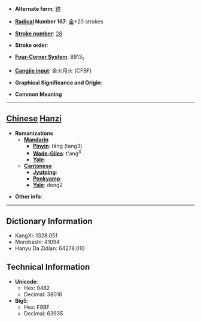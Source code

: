 * '''Alternate form''': [[镋]]

* '''[[Wiktionary:Chinese radical index| Radical]] Number 167''': [[Wiktionary:Chinese radical index 金|金]]+20 strokes

* '''[[Wiktionary:Chinese total strokes index|Stroke number]]''': [[Wiktionary:Chinese total strokes index 28|28]]

* '''Stroke order''': 

* '''[[Wiktionary:Chinese four corner index|Four-Corner System]]''': 8913<sub>1</sub>

* '''[[Wiktionary:Chinese Cangjie index|Cangjie input]]''': 金火月火 (CFBF)

* '''Graphical Significance and Origin''': 

* '''Common Meaning'''

----

== [[Chinese]] [[Hanzi]] ==

* '''Romanizations'''
** '''[[Mandarin]]'''
*** '''[[Pinyin]]''': tǎng (tang3)
*** '''[[Wade-Giles]]''': t'ang<sup>3</sup>
*** '''[[Yale]]''': 
** '''[[Cantonese]]'''
*** '''[[Jyutping]]''':
*** '''[[Penkyamp]]''': 
*** '''[[Yale]]''': dong2

* '''Other info''': 

----

== Dictionary Information ==

* KangXi: 1328.051
* Morobashi: 41094
* Hanyu Da Zidian: 64278.010

== Technical Information ==

* '''Unicode''':
** Hex: 9482
** Decimal: 38018
* '''Big5''':
** Hex: F9BF
** Decimal: 63935